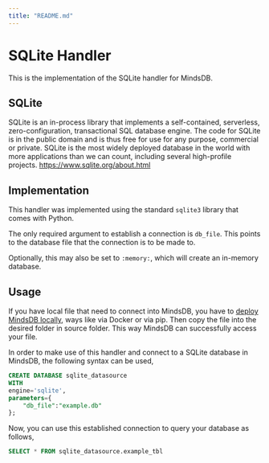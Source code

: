 ```yaml
---
title: "README.md"
---
```


# SQLite Handler

This is the implementation of the SQLite handler for MindsDB.

## SQLite
SQLite is an in-process library that implements a self-contained, serverless, zero-configuration, transactional SQL database engine. The code for SQLite is in the public domain and is thus free for use for any purpose, commercial or private. SQLite is the most widely deployed database in the world with more applications than we can count, including several high-profile projects.
https://www.sqlite.org/about.html

## Implementation
This handler was implemented using the standard `sqlite3` library that comes with Python.

The only required argument to establish a connection is `db_file`. This points to the database file that the connection is to be made to.

Optionally, this may also be set to `:memory:`, which will create an in-memory database.

## Usage
If you have local file that need to connect into MindsDB, you have to [deploy MindsDB locally](https://docs.mindsdb.com/setup/self-hosted/pip/source), ways like via Docker or via pip. Then copy the file into the desired folder in source folder. This way MindsDB can successfully access your file.

In order to make use of this handler and connect to a SQLite database in MindsDB, the following syntax can be used,
~~~~sql
CREATE DATABASE sqlite_datasource
WITH
engine='sqlite',
parameters={
    "db_file":"example.db"
};
~~~~

Now, you can use this established connection to query your database as follows,
~~~~sql
SELECT * FROM sqlite_datasource.example_tbl
~~~~